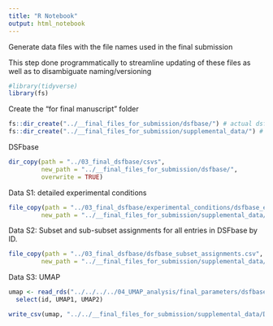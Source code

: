 ```yaml
---
title: "R Notebook"
output: html_notebook
---
```


Generate data files with the file names used in the final submission

This step done programmatically to streamline updating of these files
as well as to disambiguate naming/versioning

```r
#library(tidyverse)
library(fs)
```

Create the "for final manuscript" folder
```r
fs::dir_create("../__final_files_for_submission/dsfbase/") # actual dsfbase csvs
fs::dir_create("../__final_files_for_submission/supplemental_data/") # SI
```

DSFbase
```r
dir_copy(path = "../03_final_dsfbase/csvs",
         new_path = "../__final_files_for_submission/dsfbase/",
         overwrite = TRUE)
```

Data S1: detailed experimental conditions
```r
file_copy(path = "../03_final_dsfbase/experimental_conditions/dsfbase_experimental_conditions.csv",
         new_path = "../__final_files_for_submission/supplemental_data/Data_S1_experimental_conditions.csv")
```

Data S2: Subset and sub-subset assignments for all entries in DSFbase by ID. 
```r
file_copy(path = "../03_final_dsfbase/dsfbase_subset_assignments.csv",
         new_path = "../__final_files_for_submission/supplemental_data/Data_S2_subset_assignments_by_id.csv")
```


Data S3: UMAP
```r
umap <- read_rds("../../../../04_UMAP_analysis/final_parameters/dsfbase_UMAP_nn200_md0p2.rds") |> 
  select(id, UMAP1, UMAP2)

write_csv(umap, "../../__final_files_for_submission/supplemental_data/Data_S4_UMAP.csv")
```


